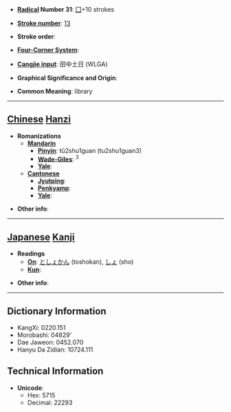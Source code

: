 * '''[[Wiktionary:Chinese radical index| Radical]] Number 31''': [[Wiktionary:Chinese radical index 囗|囗]]+10 strokes

* '''[[Wiktionary:Chinese total strokes index|Stroke number]]''': [[Wiktionary:Chinese total strokes index 13|13]]

* '''Stroke order''': 

* '''[[Wiktionary:Chinese four corner index|Four-Corner System]]''': 

* '''[[Wiktionary:Chinese Cangjie index|Cangjie input]]''': 田中土日 (WLGA)

* '''Graphical Significance and Origin''': 

* '''Common Meaning''': library

----

== [[Chinese]] [[Hanzi]] ==

* '''Romanizations'''
** '''[[Mandarin]]'''
*** '''[[Pinyin]]''': tǔ2shu1guan (tu2shu1guan3)
*** '''[[Wade-Giles]]''': <sup>3</sup>
*** '''[[Yale]]''': 
** '''[[Cantonese]]'''
*** '''[[Jyutping]]''':
*** '''[[Penkyamp]]''': 
*** '''[[Yale]]''': 

* '''Other info''': 

----

== [[Japanese]] [[Kanji]] ==

* '''Readings'''
** '''[[On]]''': [[としょかん]] (toshokan), [[しょ]] (sho)
** '''[[Kun]]''': 

* '''Other info''':  

----

== Dictionary Information ==

* KangXi: 0220.151
* Morobashi: 04829'
* Dae Jaweon: 0452.070
* Hanyu Da Zidian: 10724.111

== Technical Information ==

* '''Unicode''':
** Hex: 5715
** Decimal: 22293